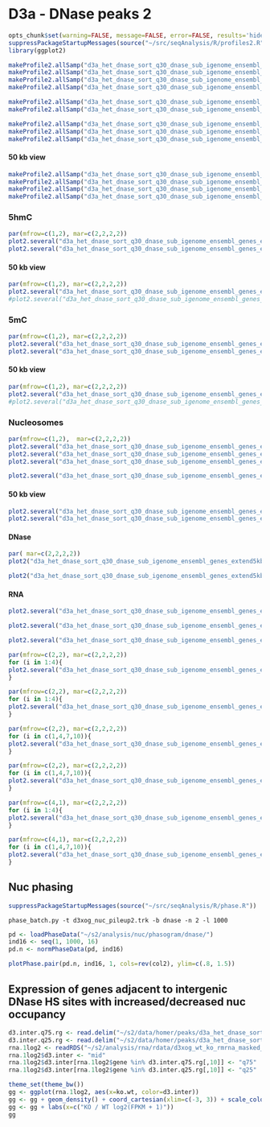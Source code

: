D3a - DNase peaks 2 
========================================================

```r
opts_chunk$set(warning=FALSE, message=FALSE, error=FALSE, results='hide')
suppressPackageStartupMessages(source("~/src/seqAnalysis/R/profiles2.R"))
library(ggplot2)
```

```r
makeProfile2.allSamp("d3a_het_dnase_sort_q30_dnase_sub_igenome_ensembl_genes_extend5kb_nosex.bed_W25F200_both_chr", data_type="bam_extend/mean_chrom_mean_0", rm.outliers=0.01)
makeProfile2.allSamp("d3a_het_dnase_sort_q30_dnase_sub_igenome_ensembl_genes_extend5kb.bed_W25F200_both_chr", data_type="bam_ends/mean", rm.outliers=0.01)
makeProfile2.allSamp("d3a_het_dnase_sort_q30_dnase_sub_igenome_ensembl_genes_extend5kb_nosex.bed_W25F200_both_chr", data_type="rpkm/mean", rm.outliers=0.01)
makeProfile2.allSamp("d3a_het_dnase_sort_q30_dnase_sub_igenome_ensembl_genes_extend5kb.bed_W25F200_both_chr", data_type="bam/mean", rm.outliers=0.01)
```

```r
makeProfile2.allSamp("d3a_het_dnase_sort_q30_dnase_sub_igenome_ensembl_genes_extend5kb_nosex.bed_W25F200_both_chr", data_type="bam_extend/mean_chrom_mean_0", rm.outliers=0.01, group2="d3a_het_dnase_sort_q30_dnase_sub_igenome_ensembl_genes_extend5kb_d3a_hmc_flank1000_ko_wt_ratio_q10")
makeProfile2.allSamp("d3a_het_dnase_sort_q30_dnase_sub_igenome_ensembl_genes_extend5kb.bed_W25F200_both_chr", data_type="rpkm/mean", rm.outliers=0.01, group2="d3a_het_dnase_sort_q30_dnase_sub_igenome_ensembl_genes_extend5kb_d3a_hmc_flank1000_ko_wt_ratio_q10")
```

```r
makeProfile2.allSamp("d3a_het_dnase_sort_q30_dnase_sub_igenome_ensembl_genes_extend5kb_shuffle_nosex.bed_W25F200_both_chr", data_type="bam_extend/mean_chrom_mean_0", rm.outliers=0.01)
makeProfile2.allSamp("d3a_het_dnase_sort_q30_dnase_sub_igenome_ensembl_genes_extend5kb_shuffle.bed_W25F200_both_chr", data_type="bam_ends/mean", rm.outliers=0.01)
makeProfile2.allSamp("d3a_het_dnase_sort_q30_dnase_sub_igenome_ensembl_genes_extend5kb_shuffle.bed_W25F200_both_chr", data_type="rpkm/mean", rm.outliers=0.01)
```

#### 50 kb view
```r
makeProfile2.allSamp("d3a_het_dnase_sort_q30_dnase_sub_igenome_ensembl_genes_extend5kb.bed_W200F250_both_chr", data_type="bam_extend/mean_chrom_mean_0", rm.outliers=0.01)
makeProfile2.allSamp("d3a_het_dnase_sort_q30_dnase_sub_igenome_ensembl_genes_extend5kb.bed_W200F250_both_chr", data_type="bam_ends/mean", rm.outliers=0.01)
makeProfile2.allSamp("d3a_het_dnase_sort_q30_dnase_sub_igenome_ensembl_genes_extend5kb.bed_W200F250_both_chr", data_type="rpkm/mean", rm.outliers=0.01)
makeProfile2.allSamp("d3a_het_dnase_sort_q30_dnase_sub_igenome_ensembl_genes_extend5kb.bed_W200F250_both_chr", data_type="bam/mean", rm.outliers=0.01)
```

### 5hmC
```r
par(mfrow=c(1,2), mar=c(2,2,2,2))
plot2.several("d3a_het_dnase_sort_q30_dnase_sub_igenome_ensembl_genes_extend5kb.bed_W25F200_both_chr", "d3a_hmc", data_type="rpkm/mean", group2="trim0.01", cols=col2, y.vals=c(.2, 1))
plot2.several("d3a_het_dnase_sort_q30_dnase_sub_igenome_ensembl_genes_extend5kb_shuffle.bed_W25F200_both_chr", "d3a_hmc", data_type="rpkm/mean", group2="trim0.01", cols=col2, y.vals=c(.2, 1))
```

#### 50 kb view
```r
par(mfrow=c(1,2), mar=c(2,2,2,2))
plot2.several("d3a_het_dnase_sort_q30_dnase_sub_igenome_ensembl_genes_extend5kb.bed_W200F250_both_chr", "d3a_hmc", data_type="rpkm/mean", group2="trim0.01", cols=col2, y.vals=c(.2, 1))
#plot2.several("d3a_het_dnase_sort_q30_dnase_sub_igenome_ensembl_genes_extend5kb_shuffle.bed_W25F200_both_chr", "d3a_hmc", data_type="rpkm/mean", group2="trim0.01", cols=col2, y.vals=c(.2, 1))
```

### 5mC
```r
par(mfrow=c(1,2), mar=c(2,2,2,2))
plot2.several("d3a_het_dnase_sort_q30_dnase_sub_igenome_ensembl_genes_extend5kb.bed_W25F200_both_chr", "d3a_mc", data_type="rpkm/mean", group2="trim0.01", cols=col2, y.vals=c(0, .6))
plot2.several("d3a_het_dnase_sort_q30_dnase_sub_igenome_ensembl_genes_extend5kb_shuffle.bed_W25F200_both_chr", "d3a_hmc", data_type="rpkm/mean", group2="trim0.01", cols=col2, y.vals=c(0, 1))
```

#### 50 kb view
```r
par(mfrow=c(1,2), mar=c(2,2,2,2))
plot2.several("d3a_het_dnase_sort_q30_dnase_sub_igenome_ensembl_genes_extend5kb.bed_W200F250_both_chr", "d3a_mc", data_type="rpkm/mean", group2="trim0.01", cols=col2, y.vals=c(.2, 1))
#plot2.several("d3a_het_dnase_sort_q30_dnase_sub_igenome_ensembl_genes_extend5kb_shuffle.bed_W25F200_both_chr", "d3a_hmc", data_type="rpkm/mean", group2="trim0.01", cols=col2, y.vals=c(.2, 1))
```

### Nucleosomes
```r
par(mfrow=c(1,2),  mar=c(2,2,2,2))
plot2.several("d3a_het_dnase_sort_q30_dnase_sub_igenome_ensembl_genes_extend5kb_nosex.bed_W25F200_both_chr","d3a_nuc_extend", data_type="bam_extend/mean_chrom_mean_0", group2="trim0.01", cols=col2, y.vals=c(.8, 1.2), baseline=F)
plot2.several("d3a_het_dnase_sort_q30_dnase_sub_igenome_ensembl_genes_extend5kb_shuffle_nosex.bed_W25F200_both_chr","d3a_nuc_extend", data_type="bam_extend/mean_chrom_mean_0", group2="trim0.01", cols=col2, y.vals=c(.8, 1.2))
plot2.several("d3a_het_dnase_sort_q30_dnase_sub_igenome_ensembl_genes_extend5kb_nosex.bed_W25F200_both_chr","d3a_nuc2", data_type="rpkm/mean", group2="trim0.01", cols=col2)
```

```r
plot2.several("d3a_het_dnase_sort_q30_dnase_sub_igenome_ensembl_genes_extend5kb_nosex.bed_W25F200_both_chr","d3a_nuc_extend", data_type="bam_extend/mean_chrom_mean", group2="trim0.01", cols=col2, y.vals=c(.8, 1.2), baseline=F)
```

#### 50 kb view
```r
plot2.several("d3a_het_dnase_sort_q30_dnase_sub_igenome_ensembl_genes_extend5kb_nosex.bed_W200F250_both_chr","d3a_nuc_extend", data_type="bam_extend/mean_chrom_mean_0", group2="trim0.01", cols=col2, y.vals=c(.8, 1.2), baseline=F)
plot2.several("d3a_het_dnase_sort_q30_dnase_sub_igenome_ensembl_genes_extend5kb_nosex.bed_W200F250_both_chr","d3a_nuc2", data_type="rpkm/mean", group2="trim0.01", cols=col2)
```


#### DNase
```r
par( mar=c(2,2,2,2))
plot2("d3a_het_dnase_sort_q30_dnase_sub_igenome_ensembl_genes_extend5kb.bed_W25F200_both_chr","d3a_het_dnase_sort_q30", data_type="bam_ends/mean", group2="trim0.01", y.vals=c(0, .7))
```

```r
plot2("d3a_het_dnase_sort_q30_dnase_sub_igenome_ensembl_genes_extend5kb.bed_W200F250_both_chr","d3a_het_dnase_sort_q30", data_type="bam_ends/mean", group2="trim0.01")
```

#### RNA
```r
plot2.several("d3a_het_dnase_sort_q30_dnase_sub_igenome_ensembl_genes_extend5kb.bed_W25F200_both_chr","d3xog_rmrna", data_type="bam/mean", group2="trim0.01", cols=col2, y.vals=c(0, .7))
```

```r
plot2.several("d3a_het_dnase_sort_q30_dnase_sub_igenome_ensembl_genes_extend5kb.bed_W200F250_both_chr","d3xog_rmrna", data_type="bam/mean", group2="trim0.01", cols=col2, y.vals=c(0, .7), wsize=200, range=c(201, 300))
```

```r
plot2.several("d3a_het_dnase_sort_q30_dnase_sub_igenome_ensembl_genes_extend5kb.bed_W25F200_both_chr","d3a_mrna", data_type="bam/mean", group2="trim0.01", cols=col2, wsize=25)
```

```r
par(mfrow=c(2,2), mar=c(2,2,2,2))
for (i in 1:4){
plot2.several("d3a_het_dnase_sort_q30_dnase_sub_igenome_ensembl_genes_extend5kb.bed_W25F200_both_chr", "d3a_hmc", data_type="rpkm/mean", group2="d3a_het_dnase_sort_q30_dnase_sub_igenome_ensembl_genes_extend5kb_d3a_hmc_flank1000_ko_wt_ratio_q4_trim0.01", cols=col2, group2_col=i, y.vals=c(0, 1.2))
}
```

```r
par(mfrow=c(2,2), mar=c(2,2,2,2))
for (i in 1:4){
plot2.several("d3a_het_dnase_sort_q30_dnase_sub_igenome_ensembl_genes_extend5kb.bed_W25F200_both_chr", "d3a_mc", data_type="rpkm/mean", group2="d3a_het_dnase_sort_q30_dnase_sub_igenome_ensembl_genes_extend5kb_d3a_hmc_flank1000_ko_wt_ratio_q4_trim0.01", cols=col2, group2_col=i, y.vals=c(0, 1.2))
}
```

```r
par(mfrow=c(2,2), mar=c(2,2,2,2))
for (i in c(1,4,7,10)){
plot2.several("d3a_het_dnase_sort_q30_dnase_sub_igenome_ensembl_genes_extend5kb.bed_W25F200_both_chr", "d3a_hmc", data_type="rpkm/mean", group2="d3a_het_dnase_sort_q30_dnase_sub_igenome_ensembl_genes_extend5kb_d3a_hmc_flank1000_ko_wt_ratio_q10_trim0.01", cols=col2, group2_col=i, y.vals=c(0, 1.2))
}
```

```r
par(mfrow=c(2,2), mar=c(2,2,2,2))
for (i in c(1,4,7,10)){
plot2.several("d3a_het_dnase_sort_q30_dnase_sub_igenome_ensembl_genes_extend5kb.bed_W25F200_both_chr", "d3a_mc", data_type="rpkm/mean", group2="d3a_het_dnase_sort_q30_dnase_sub_igenome_ensembl_genes_extend5kb_d3a_hmc_flank1000_ko_wt_ratio_q10_trim0.01", cols=col2, group2_col=i, y.vals=c(0, .8))
}
```

```r
par(mfrow=c(4,1), mar=c(2,2,2,2))
for (i in 1:4){
plot2.several("d3a_het_dnase_sort_q30_dnase_sub_igenome_ensembl_genes_extend5kb_nosex.bed_W25F200_both_chr", "d3a_nuc_extend", data_type="bam_extend/mean_chrom_mean_0", group2="d3a_het_dnase_sort_q30_dnase_sub_igenome_ensembl_genes_extend5kb_d3a_hmc_flank1000_ko_wt_ratio_q4_trim0.01", cols=col2, group2_col=i, y.vals=c(0.8, 1.3))
}
```

```r
par(mfrow=c(4,1), mar=c(2,2,2,2))
for (i in c(1,4,7,10)){
plot2.several("d3a_het_dnase_sort_q30_dnase_sub_igenome_ensembl_genes_extend5kb_nosex.bed_W25F200_both_chr", "d3a_nuc_extend", data_type="bam_extend/mean_chrom_mean_0", group2="d3a_het_dnase_sort_q30_dnase_sub_igenome_ensembl_genes_extend5kb_d3a_hmc_flank1000_ko_wt_ratio_q10_trim0.01", cols=col2, group2_col=i, y.vals=c(0.8, 1.3))
}
```


Nuc phasing
----------------
```r
suppressPackageStartupMessages(source("~/src/seqAnalysis/R/phase.R"))
```

```
phase_batch.py -t d3xog_nuc_pileup2.trk -b dnase -n 2 -l 1000
```
```r
pd <- loadPhaseData("~/s2/analysis/nuc/phasogram/dnase/")
ind16 <- seq(1, 1000, 16)
pd.n <- normPhaseData(pd, ind16)
```

```r
plotPhase.pair(pd.n, ind16, 1, cols=rev(col2), ylim=c(.8, 1.5))
```


Expression of genes adjacent to intergenic DNase HS sites with increased/decreased nuc occupancy
------------------
```r
d3.inter.q75.rg <- read.delim("~/s2/data/homer/peaks/d3a_het_dnase_sort_q30/d3a_het_dnase_sort_q30_dnase_sub_igenome_ensembl_genes_extend5kb_nosex_mid1kb_d3xog_ko_wt_ratio_q75_closest_refgene_nodup.bed", header=F)
d3.inter.q25.rg <- read.delim("~/s2/data/homer/peaks/d3a_het_dnase_sort_q30/d3a_het_dnase_sort_q30_dnase_sub_igenome_ensembl_genes_extend5kb_nosex_mid1kb_d3xog_ko_wt_ratio_q25_closest_refgene_nodup.bed", header=F)
rna.1log2 <- readRDS("~/s2/analysis/rna/rdata/d3xog_wt_ko_rmrna_masked_uq_comp_1log2.rds")
rna.1log2$d3.inter <- "mid"
rna.1log2$d3.inter[rna.1log2$gene %in% d3.inter.q75.rg[,10]] <- "q75"
rna.1log2$d3.inter[rna.1log2$gene %in% d3.inter.q25.rg[,10]] <- "q25"

```

```r
theme_set(theme_bw())
gg <- ggplot(rna.1log2, aes(x=ko.wt, color=d3.inter))
gg <- gg + geom_density() + coord_cartesian(xlim=c(-3, 3)) + scale_color_manual(values=c("black", "red", "blue"))
gg <- gg + labs(x=c("KO / WT log2(FPKM + 1)"))
gg
```
